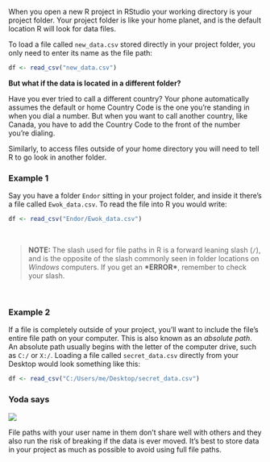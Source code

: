 

When you open a new R project in RStudio your working directory is your project folder. Your project folder is like your home planet, and is the default location R will look for data files. 

To load a file called `new_data.csv` stored directly in your project folder, you only need to enter its name as the file path:

```r
df <- read_csv("new_data.csv")
```


__But what if the data is located in a different folder?__ 

Have you ever tried to call a different country? Your phone automatically assumes the default or home Country Code is the one you're standing in when you dial a number. But when you want to call another country, like Canada, you have to add the Country Code to the front of the number you're dialing. 

Similarly, to access files outside of your home directory you will need to tell R to go look in another folder. 

### Example 1 {-}

Say you have a folder `Endor` sitting in your project folder, and inside it there's a file called `Ewok_data.csv`. To read the file into R you would write:

```r

df <- read_csv("Endor/Ewok_data.csv")
```

<br>

> __NOTE:__ The slash used for file paths in R is a forward leaning slash (`/`), and is the opposite of the slash commonly seen in folder locations on _Windows_ computers. If you get an __\*ERROR\*__, remember to check your slash.

<br>

### Example 2 {-}

If a file is completely outside of your project, you'll want to include the file's entire file path on your computer. This is also known as an _absolute path_. An absolute path usually begins with the letter of the computer drive, such as `C:/` or `X:/`. Loading a file called `secret_data.csv` directly from your Desktop would look something like this:

```r
df <- read_csv("C:/Users/me/Desktop/secret_data.csv")
```


<div class="yoda">
###  Yoda says {-}

<img src="../images/yoda_baby_sq.png" class="yoda-img">

File paths with your user name in them don't share well with others and they also run the risk of breaking if the data is ever moved. It's best to store data in your project as much as possible to avoid using full file paths.

</div>


